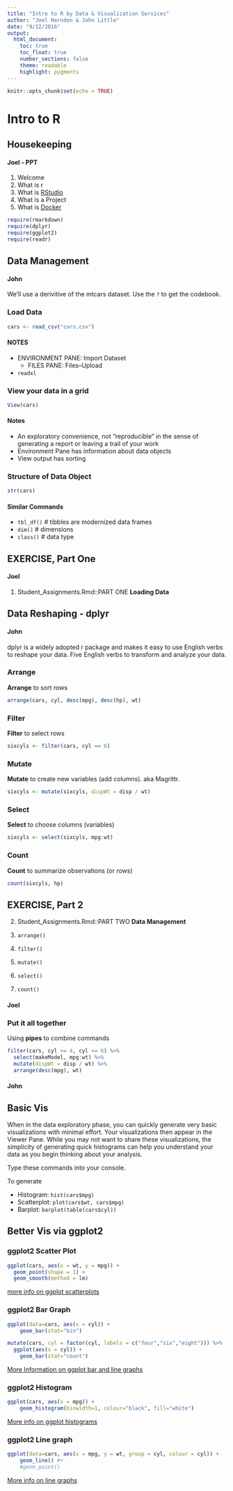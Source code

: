 ```yaml
---
title: "Intro to R by Data & Visualization Services"
author: "Joel Herndon & John Little"
date: "9/12/2016"
output: 
  html_document:
    toc: true
    toc_float: true
    number_sections: false
    theme: readable
    highlight: pygments
---
```


```r
knitr::opts_chunk$set(echo = TRUE)
```


# Intro to R


## Housekeeping

#### Joel - PPT

1. Welcome
2. What is r
3. What is [RStudio](https://www.rstudio.com/)
4. What is a Project
5. What is [Docker](https://vm-manage.oit.duke.edu/containers/rstudio)

```r
require(rmarkdown)
require(dplyr)
require(ggplot2)
require(readr)
```

## Data Management

#### John

We'll use a derivitive of the mtcars dataset.  Use the `?` to get the codebook.

### Load Data
```r
cars <- read_csv("cars.csv")
```

#### NOTES

* ENVIRONMENT PANE: Import Dataset 
    * FILES PANE: Files--Upload
* `readxl`


### View your data in a grid

```r
View(cars)
```

#### Notes

* An exploratory convenience, not "reproducible" in the sense of generating a report or leaving a trail of your work
* Environment Pane has information about data objects
* View output has sorting 



### Structure of Data Object

```r
str(cars)
```

#### Similar Commands
* `tbl_df()`    # tibbles are modernized data frames
* `dim()`       # dimensions
* `class()`     # data type 

## EXERCISE, Part One

#### Joel

1. Student_Assignments.Rmd::PART ONE
**Loading Data**

## Data Reshaping - dplyr

#### John

dplyr is a widely adopted r package and makes it easy to use English verbs to reshape your data.
Five English verbs to transform and analyze your data.

### Arrange

**Arrange** to sort rows
```r
arrange(cars, cyl, desc(mpg), desc(hp), wt)
```

### Filter

**Filter** to select rows
```r
sixcyls <- filter(cars, cyl == 6)
```

### Mutate

**Mutate** to create new variables (add columns). aka Magrittr.
```r
sixcyls <- mutate(sixcyls, dispWt = disp / wt)
```


### Select
**Select** to choose columns (variables)
```r
sixcyls <- select(sixcyls, mpg:wt)
```

### Count
**Count** to summarize observations (or rows)
```r
count(sixcyls, hp)
```


## EXERCISE, Part 2

2. Student_Assignments.Rmd::PART TWO
**Data Management**

1. `arrange()`
2. `filter()`
3. `mutate()`
4. `select()`
5. `count()`

#### Joel

### Put it all together
Using **pipes** to combine commands
```r

filter(cars, cyl >= 4, cyl <= 6) %>% 
  select(makeModel, mpg:wt) %>%
  mutate(dispWt = disp / wt) %>% 
  arrange(desc(mpg), wt)
```


#### John

## Basic Vis

When in the data exploratory phase, you can quickly generate very basic visualizations with minimal effort.  Your visualizations then appear in the Viewer Pane.  While you may not want to share these visualizations, the simplicity of generating quick histograms can help you understand your data as you begin thinking about your analysis.

Type these commands into your console.

To generate

* Histogram:  `hist(cars$mpg)`
* Scatterplot: `plot(cars$wt, cars$mpg)`
* Barplot:  `barplot(table(cars$cyl))`


## Better Vis via ggplot2

### ggplot2 Scatter Plot
```r
ggplot(cars, aes(x = wt, y = mpg)) +
  geom_point(shape = 1) + 
  geom_smooth(method = lm)
```

[more info on ggplot scatterplots](http://www.cookbook-r.com/Graphs/Scatterplots_(ggplot2)/)


### ggplot2 Bar Graph
```r
ggplot(data=cars, aes(x = cyl)) +
    geom_bar(stat="bin")
```

```r
mutate(cars, cyl = factor(cyl, labels = c("four","six","eight"))) %>% 
  ggplot(aes(x = cyl)) +
    geom_bar(stat="count")
```


[More Information on ggplot bar and line graphs](http://www.cookbook-r.com/Graphs/Bar_and_line_graphs_(ggplot2)/)

### ggplot2 Histogram
```r
ggplot(cars, aes(x = mpg)) +
    geom_histogram(binwidth=1, colour="black", fill="white")
```

[More info on ggplot histograms](http://www.cookbook-r.com/Graphs/Plotting_distributions_(ggplot2))

### ggplot2 Line graph
```r
ggplot(data=cars, aes(x = mpg, y = wt, group = cyl, colour = cyl)) +
    geom_line() #+
    #geom_point()
```

[More info on line graphs](http://www.cookbook-r.com/Graphs/Bar_and_line_graphs_(ggplot2)/)

